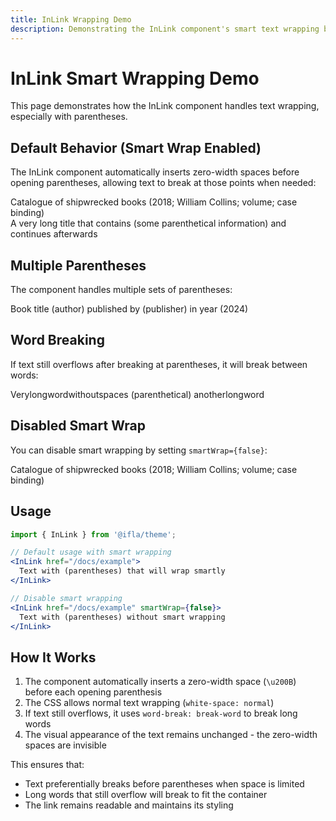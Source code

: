 ```yaml
---
title: InLink Wrapping Demo
description: Demonstrating the InLink component's smart text wrapping behavior
---
```



# InLink Smart Wrapping Demo

This page demonstrates how the InLink component handles text wrapping, especially with parentheses.

## Default Behavior (Smart Wrap Enabled)

The InLink component automatically inserts zero-width spaces before opening parentheses, allowing text to break at those points when needed:

<div style={{width: '300px', border: '1px solid #ccc', padding: '10px', marginBottom: '20px'}}>
  <InLink href="/example">
    Catalogue of shipwrecked books (2018; William Collins; volume; case binding)
  </InLink>
</div>

<div style={{width: '200px', border: '1px solid #ccc', padding: '10px', marginBottom: '20px'}}>
  <InLink href="/example">
    A very long title that contains (some parenthetical information) and continues afterwards
  </InLink>
</div>

## Multiple Parentheses

The component handles multiple sets of parentheses:

<div style={{width: '250px', border: '1px solid #ccc', padding: '10px', marginBottom: '20px'}}>
  <InLink href="/example">
    Book title (author) published by (publisher) in year (2024)
  </InLink>
</div>

## Word Breaking

If text still overflows after breaking at parentheses, it will break between words:

<div style={{width: '150px', border: '1px solid #ccc', padding: '10px', marginBottom: '20px'}}>
  <InLink href="/example">
    Verylongwordwithoutspaces (parenthetical) anotherlongword
  </InLink>
</div>

## Disabled Smart Wrap

You can disable smart wrapping by setting `smartWrap={false}`:

<div style={{width: '300px', border: '1px solid #ccc', padding: '10px', marginBottom: '20px'}}>
  <InLink href="/example" smartWrap={false}>
    Catalogue of shipwrecked books (2018; William Collins; volume; case binding)
  </InLink>
</div>

## Usage

```jsx
import { InLink } from '@ifla/theme';

// Default usage with smart wrapping
<InLink href="/docs/example">
  Text with (parentheses) that will wrap smartly
</InLink>

// Disable smart wrapping
<InLink href="/docs/example" smartWrap={false}>
  Text with (parentheses) without smart wrapping
</InLink>
```

## How It Works

1. The component automatically inserts a zero-width space (`\u200B`) before each opening parenthesis
2. The CSS allows normal text wrapping (`white-space: normal`)
3. If text still overflows, it uses `word-break: break-word` to break long words
4. The visual appearance of the text remains unchanged - the zero-width spaces are invisible

This ensures that:
- Text preferentially breaks before parentheses when space is limited
- Long words that still overflow will break to fit the container
- The link remains readable and maintains its styling
